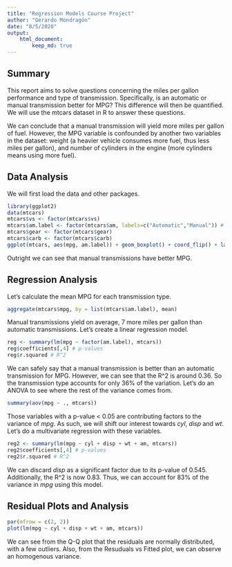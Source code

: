 ```yaml
---
title: "Regression Models Course Project"
author: "Gerardo Mondragón"
date: "8/5/2020"
output: 
    html_document:
        keep_md: true
---
```


## Summary
This report aims to solve questions concerning the miles per gallon performance and type of transmission. Specifically, is an automatic or manual transmission better for MPG? This difference will then be quantified. We will use the mtcars dataset in R to answer these questions. 

We can conclude that a manual transmission will yield more miles per gallon of fuel. However, the MPG variable is confounded by another two variables in the dataset: weight (a heavier vehicle consumes more fuel, thus less miles per gallon), and number of cylinders in the engine (more cylinders means using more fuel).

## Data Analysis
We will first load the data and other packages.
```r
library(ggplot2)
data(mtcars)
mtcars$vs <- factor(mtcars$vs)
mtcars$am.label <- factor(mtcars$am, labels=c("Automatic","Manual")) # 0 = Automatic, 1 = Manual
mtcars$gear <- factor(mtcars$gear)
mtcars$carb <- factor(mtcars$carb)
ggplot(mtcars, aes(mpg, am.label)) + geom_boxplot() + coord_flip() + labs(x= "Miles per Gallon", y = "Transmission Type")
```

Outright we can see that manual transmissions have better MPG.

## Regression Analysis
Let's calculate the mean MPG for each transmission type.
```r
aggregate(mtcars$mpg, by = list(mtcars$am.label), mean)
```

Manual transmissions yield on average, 7 more miles per gallon than automatic transmissions. Let's create a linear regression model.
```r
reg <- summary(lm(mpg ~ factor(am.label), mtcars))
reg$coefficients[,4] # p-values
reg$r.squared # R^2
```

We can safely say that a manual transmission is better than an automatic transmission for MPG. However, we can see that the R^2 is around 0.36. So the transmission type accounts for only 36% of the variation. Let's do an ANOVA to see where the rest of the variance comes from.
```r
summary(aov(mpg ~ ., mtcars))
```

Those variables with a p-value < 0.05 are contributing factors to the variance of *mpg*. As such, we will shift our interest towards *cyl*, *disp* and *wt*. Let's do a multivariate regression with these variables.
```r
reg2 <- summary(lm(mpg ~ cyl + disp + wt + am, mtcars))
reg2$coefficients[,4] # p-values
reg2$r.squared # R^2
```

We can discard *disp* as a significant factor due to its p-value of 0.545. Additionally, the R^2 is now 0.83. Thus, we can account for 83% of the variance in *mpg* using this model. 

## Residual Plots and Analysis
```r
par(mfrow = c(2, 2))
plot(lm(mpg ~ cyl + disp + wt + am, mtcars))
```

We can see from the Q-Q plot that the residuals are normally distributed, with a few outliers. Also, from the Resuduals vs Fitted plot, we can observe an homogenous variance. 